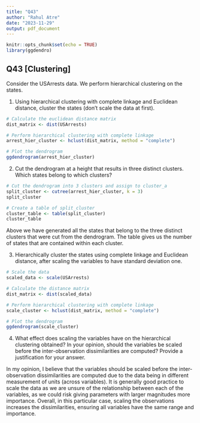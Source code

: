 ```yaml
---
title: "Q43"
author: "Rahul Atre"
date: "2023-11-29"
output: pdf_document
---
```


```r
knitr::opts_chunk$set(echo = TRUE)
library(ggdendro)
```

## Q43 [Clustering]

Consider the USArrests data. We perform hierarchical clustering on the states.

1. Using hierarchical clustering with complete linkage and Euclidean distance, cluster the states (don’t scale the data at first).

```R
# Calculate the euclidean distance matrix
dist_matrix <- dist(USArrests)

# Perform hierarchical clustering with complete linkage
arrest_hier_cluster <- hclust(dist_matrix, method = "complete")

# Plot the dendrogram
ggdendrogram(arrest_hier_cluster)
```

2. Cut the dendrogram at a height that results in three distinct clusters. Which states belong to which clusters?

```R
# Cut the dendrogram into 3 clusters and assign to cluster_a
split_cluster <- cutree(arrest_hier_cluster, k = 3)
split_cluster

# Create a table of split_cluster
cluster_table <- table(split_cluster)
cluster_table

```
Above we have generated all the states that belong to the three distinct clusters that were cut from the dendrogram. The table gives us the number of states that are contained within each cluster. 
 
3. Hierarchically cluster the states using complete linkage and Euclidean distance, after scaling the variables to have standard deviation one.

```R
# Scale the data
scaled_data <- scale(USArrests)

# Calculate the distance matrix
dist_matrix <- dist(scaled_data)

# Perform hierarchical clustering with complete linkage
scale_cluster <- hclust(dist_matrix, method = "complete")

# Plot the dendrogram
ggdendrogram(scale_cluster)
```

4. What effect does scaling the variables have on the hierarchical clustering obtained? In your opinion, should the variables be scaled before the inter-observation dissimilarities are computed? Provide a justification for your answer.

In my opinion, I believe that the variables should be scaled before the inter-observation dissimilarities are computed due to the data being in different measurement of units (across variables). It is generally good practice to scale the data as we are unsure of the relationship between each of the variables, as we could risk giving parameters with larger magnitudes more importance. Overall, in this particular case, scaling the observations increases the dissimilarities, ensuring all variables have the same range and importance.
